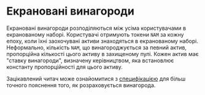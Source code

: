 # Екрановані винагороди

Екрановані винагороди розподіляються між усіма користувачами в екранованому наборі. Користувачі отримують токени `NAM` за кожну епоху, коли їхні заохочувані активи знаходяться в екранованому наборі. Неформально, кількість `NAM`, що винагороджується за певний актив, пропорційна кількості цього активу в захищеному пулі. Кожен актив має "ставку винагороди", визначену керівництвом, яка встановлює константу пропорційності для цього активу. 

Зацікавлений читач може ознайомитися з [специфікацією](https://specs.namada.net/economics/proof-of-stake) для більш точного пояснення того, як розраховується винагорода.
